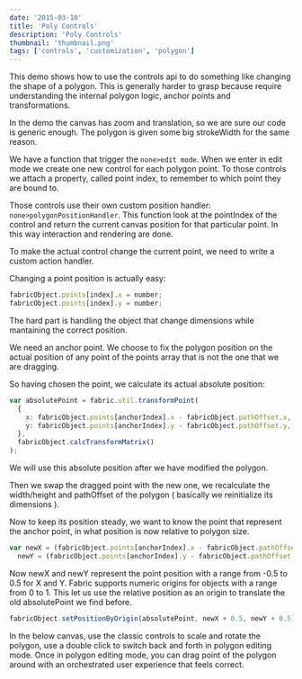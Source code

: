 ```yaml
---
date: '2015-03-10'
title: 'Poly Controls'
description: 'Poly Controls'
thumbnail: 'thumbnail.png'
tags: ['controls', 'customization', 'polygon']
---
```



This demo shows how to use the controls api to do something like changing the shape of a polygon.
This is generally harder to grasp because require understanding the internal polygon logic,
anchor points and transformations.

In the demo the canvas has zoom and translation, so we are sure our code is generic enough.
The polygon is given some big strokeWidth for the same reason.

We have a function that trigger the `none>edit mode`.
When we enter in edit mode we create one new control for each polygon point.
To those controls we attach a property, called point index, to remember to which point they are bound to.

Those controls use their own custom position handler: `none>polygonPositionHandler`. This function
look at the pointIndex of the control and return the current canvas position for that particular point.
In this way interaction and rendering are done.

To make the actual control change the current point, we need to write a custom action handler.

Changing a point position is actually easy:

```javascript
fabricObject.points[index].x = number;
fabricObject.points[index].y = number;
```

The hard part is handling the object that change dimensions while mantaining the correct position.

We need an anchor point. We choose to fix the polygon position on the actual position of any point of the points array that is not the one that we are dragging.

So having chosen the point, we calculate its actual absolute position:

```javascript
var absolutePoint = fabric.util.transformPoint(
  {
    x: fabricObject.points[anchorIndex].x - fabricObject.pathOffset.x,
    y: fabricObject.points[anchorIndex].y - fabricObject.pathOffset.y,
  },
  fabricObject.calcTransformMatrix()
);
```

We will use this absolute position after we have modified the polygon.

Then we swap the dragged point with the new one, we recalculate the width/height and pathOffset of the polygon ( basically we reinitialize its dimensions ).

Now to keep its position steady, we want to know the point that represent the anchor point, in what position is now relative to polygon size.

```javascript
var newX = (fabricObject.points[anchorIndex].x - fabricObject.pathOffset.x) / fabricObject.width,
  newY = (fabricObject.points[anchorIndex].y - fabricObject.pathOffset.y) / fabricObject.height;
```

Now newX and newY represent the point position with a range from -0.5 to 0.5 for X and Y.
Fabric supports numeric origins for objects with a range from 0 to 1. This let us use the relative position as an origin to translate the old absolutePoint we find before.

```javascript
fabricObject.setPositionByOrigin(absolutePoint, newX + 0.5, newY + 0.5);
```

In the below canvas, use the classic controls to scale and rotate the polygon, use a double click to switch back and forth in polygon editing mode. Once in polygon editing mode, you can drag point of the polygon around with an orchestrated user experience that feels correct.

<CodeEditor code={code} canvasId="canvas" client:idle>
  <canvas id="canvas" width="500" height="500"></canvas>
</CodeEditor>
